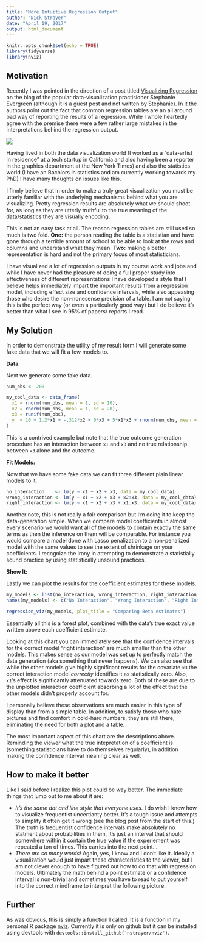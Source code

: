 ---
title: "More Intuitive Regression Output"
author: "Nick Strayer"
date: "April 19, 2017"
output: html_document
---

```{r setup, include=FALSE}
knitr::opts_chunk$set(echo = TRUE)
library(tidyverse)
library(nviz)
```


## Motivation

Recently I was pointed in the direction of a post titled [Visualizing Regression](http://stephanieevergreen.com/visualizing-regression/) on the blog of the popular data-visualization practisioner Stephanie Evergreen (although it is a guest post and not written by Stephanie). In it the authors point out the fact that common regression tables are an all around bad way of reporting the results of a regression. While I whole heartedly agree with the premise there were a few rather large mistakes in the interpretations behind the regression output. 

![](regression_mistake.png)

Having lived in both the data visualization world (I worked as a "data-artist in residence" at a tech startup in California and also having been a reporter in the graphics department at the New York Times) and also the statistics world (I have an Bachlors in statistics and am currently working towards my PhD) I have many thoughts on issues like this. 

I firmly believe that in order to make a truly great visualization you must be utterly familiar with the underlying mechanisms behind what you are visualizing. Pretty regression results are absolutely what we should shoot for, as long as they are utterly truthful to the true meaning of the data/statistics they are visually encoding. 

This is not an easy task at all. The reason regression tables are still used so much is two fold. __One:__ the person reading the table is a statistian and have gone through a terrible amount of school to be able to look at the rows and columns and understand what they mean. __Two:__ making a better representation is hard and not the primary focus of most statisticians.  

I have visualized a lot of regression outputs in my course work and jobs and while I have never had the pleasure of doing a full proper study into effectiveness of different representations I have developed a style that I believe helps immediately impart the important results from a regression model, including effect size and confidence intervals, while also appeasing those who desire the non-nonesense precision of a table. I am not saying this is the perfect way (or even a particularly good way) but I do believe it's better than what I see in 95% of papers/ reports I read. 


## My Solution

In order to demonstrate the utility of my result form I will generate some fake data that we will fit a few models to. 


__Data__: 

Next we generate some fake data. 

```{r}
num_obs <- 200

my_cool_data <- data_frame(
  x1 = rnorm(num_obs, mean = 1, sd = 10),
  x2 = rnorm(num_obs, mean = 1, sd = 20),
  x3 = runif(num_obs),
  y  = 10 + 1.2*x1 + -.312*x2 + 0*x3 + 5*x1*x3 + rnorm(num_obs, mean = 5) 
)
```

This is a contrived example but note that the true outcome generation procedure has an interaction between `x1` and `x3` and no true relationship between `x3` alone and the outcome. 

__Fit Models:__

Now that we have some fake data we can fit three different plain linear models to it. 

```{r}
no_interaction    <- lm(y ~ x1 + x2 + x3, data = my_cool_data)
wrong_interaction <- lm(y ~ x1 + x2 + x3 + x2:x3, data = my_cool_data)
right_interaction <- lm(y ~ x1 + x2 + x3 + x1:x3, data = my_cool_data)
```

Another note, this is not really a fair comparison but I'm doing it to keep the data-generation simple. When we compare model coefficients in almost every scenario we would want all of the models to contain exactly the same terms as then the inference on them will be comparable. For instance you would compare a model done with Lasso penalization to a non-penalized model with the same values to see the extent of shrinkage on your coefficients. I recognize the irony in attempting to demonstrate a statistially sound practice by using statistically unsound practices. 

__Show It:__

Lastly we can plot the results for the coefficient estimates for these models. 

```{r}
my_models <- list(no_interaction, wrong_interaction, right_interaction )
names(my_models) <- c("No Interaction", "Wrong Interaction", "Right Interaction")

regression_viz(my_models, plot_title = "Comparing Beta estimates")
```

Essentially all this is a forest plot, combined with the data's true exact value written above each coefficient estimate. 

Looking at this chart you can immediately see that the confidence intervals for the correct model "right interaction" are much smaller than the other models. This makes sense as our model was set up to perfectly match the data generation (aka something that never happens). We can also see that while the other models give highly significant results for the covariate `x3` the correct interaction model _correctly_ identifies it as statistically zero. Also, `x1`'s effect is significantly attenuated towards zero. Both of these are due to the unplotted interaction coefficient absorbing a lot of the effect that the other models didn't properly account for. 

I personally believe these observations are much easier in this type of display than from a simple table. In addition, to satisfy those who hate pictures and find comfort in cold-hard numbers, they are still there, eliminating the need for both a plot and a table. 

The most important aspect of this chart are the descriptions above. Reminding the viewer what the true intepretation of a coefficient is (something statisticians have to do themselves regularly), in addition making the confidence interval meaning clear as well. 

## How to make it better

Like I said before I realize this plot could be way better. The immediate things that jump out to me about it are:

- _It's the same dot and line style that everyone uses._ I do wish I knew how to visualize frequentist uncertianty better. It's a tough issue and attempts to simplify it often get it wrong (see the blog post from the start of this.) The truth is frequentist confidence intervals make absolutely no statment about probabilities in them, it's just an interval that should somewhere within it contain the true value if the experiement was repeated a ton of times. This carries into the next point...
- _There are so many words!_ Again, yes, I know and I don't like it. Ideally a visualization would just impart these characteristics to the viewer, but I am not clever enough to have figured out how to do that with regression models. Ultimately the math behind a point estimate or a confidence interval is non-trivial and sometimes you have to read to put yourself into the correct mindframe to interpret the following picture. 


## Further

As was obvious, this is simply a function I called. It is a function in my personal R package [nviz](https://github.com/nstrayer/nviz). Currently it is only on github but it can be installed using devtools with `devtools::install_github('nstrayer/nviz')`. 

